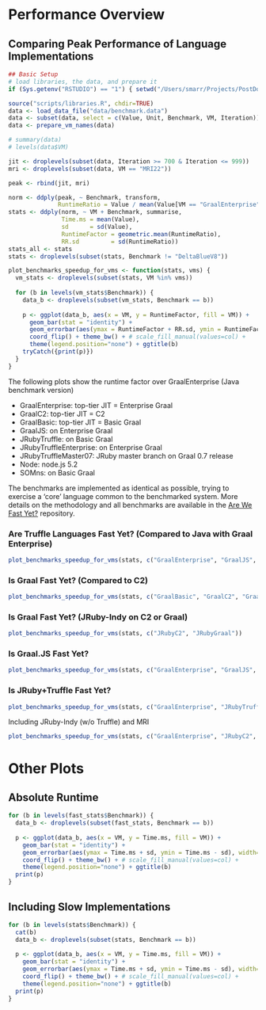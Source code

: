 # Performance Overview

## Comparing Peak Performance of Language Implementations

```r
## Basic Setup
# load libraries, the data, and prepare it
if (Sys.getenv("RSTUDIO") == "1") { setwd("/Users/smarr/Projects/PostDoc/FASTXX/are-we-fast-yet/report") }

source("scripts/libraries.R", chdir=TRUE)
data <- load_data_file("data/benchmark.data")
data <- subset(data, select = c(Value, Unit, Benchmark, VM, Iteration))
data <- prepare_vm_names(data)

# summary(data)
# levels(data$VM)

jit <- droplevels(subset(data, Iteration >= 700 & Iteration <= 999))
mri <- droplevels(subset(data, VM == "MRI22"))

peak <- rbind(jit, mri)

norm <- ddply(peak, ~ Benchmark, transform,
              RuntimeRatio = Value / mean(Value[VM == "GraalEnterprise"]))
stats <- ddply(norm, ~ VM + Benchmark, summarise,
               Time.ms = mean(Value),
               sd      = sd(Value),
               RuntimeFactor = geometric.mean(RuntimeRatio),
               RR.sd         = sd(RuntimeRatio))
stats_all <- stats
stats <- droplevels(subset(stats, Benchmark != "DeltaBlueV8"))

plot_benchmarks_speedup_for_vms <- function(stats, vms) {
  vm_stats <- droplevels(subset(stats, VM %in% vms))
  
  for (b in levels(vm_stats$Benchmark)) {
    data_b <- droplevels(subset(vm_stats, Benchmark == b))
    
    p <- ggplot(data_b, aes(x = VM, y = RuntimeFactor, fill = VM)) +
      geom_bar(stat = "identity") +
      geom_errorbar(aes(ymax = RuntimeFactor + RR.sd, ymin = RuntimeFactor - RR.sd), width=0.25) +
      coord_flip() + theme_bw() + # scale_fill_manual(values=col) +
      theme(legend.position="none") + ggtitle(b)
    tryCatch({print(p)})
  }
}
```

The following plots show the runtime factor over GraalEnterprise (Java benchmark version)

 - GraalEnterprise: top-tier JIT = Enterprise Graal
 - GraalC2: top-tier JIT = C2
 - GraalBasic: top-tier JIT = Basic Graal
 - GraalJS: on Enterprise Graal
 - JRubyTruffle: on Basic Graal
 - JRubyTruffleEnterprise: on Enterprise Graal
 - JRubyTruffleMaster07: JRuby master branch on Graal 0.7 release
 - Node: node.js 5.2
 - SOMns: on Basic Graal

The benchmarks are implemented as identical as possible, trying to exercise a
'core' language common to the benchmarked system.
More details on the methodology and all benchmarks are available in the
[Are We Fast Yet?](https://github.com/smarr/are-we-fast-yet#are-we-fast-yet) repository.

### Are Truffle Languages Fast Yet? (Compared to Java with Graal Enterprise)

```r
plot_benchmarks_speedup_for_vms(stats, c("GraalEnterprise", "GraalJS", "JRubyTruffle", "JRubyTruffleEnterprise", "JRubyTruffleMaster07", "SOMns"))
```

### Is Graal Fast Yet? (Compared to C2)

```r
plot_benchmarks_speedup_for_vms(stats, c("GraalBasic", "GraalC2", "GraalEnterprise"))
```

### Is Graal Fast Yet? (JRuby-Indy on C2 or Graal)

```r
plot_benchmarks_speedup_for_vms(stats, c("JRubyC2", "JRubyGraal"))
```

### Is Graal.JS Fast Yet?
```r
plot_benchmarks_speedup_for_vms(stats, c("GraalEnterprise", "GraalJS", "Node"))
```

### Is JRuby+Truffle Fast Yet?

```r
plot_benchmarks_speedup_for_vms(stats, c("GraalEnterprise", "JRubyTruffle", "JRubyTruffleEnterprise", "JRubyTruffleMaster07"))
```

Including JRuby-Indy (w/o Truffle) and MRI
```r
plot_benchmarks_speedup_for_vms(stats, c("GraalEnterprise", "JRubyC2", "JRubyGraal", "JRubyTruffle", "JRubyTruffleEnterprise", "JRubyTruffleMaster07", "MRI22"))
```




# Other Plots

## Absolute Runtime

```r
for (b in levels(fast_stats$Benchmark)) {
  data_b <- droplevels(subset(fast_stats, Benchmark == b))
  
  p <- ggplot(data_b, aes(x = VM, y = Time.ms, fill = VM)) +
    geom_bar(stat = "identity") +
    geom_errorbar(aes(ymax = Time.ms + sd, ymin = Time.ms - sd), width=0.25) +
    coord_flip() + theme_bw() + # scale_fill_manual(values=col) +
    theme(legend.position="none") + ggtitle(b)
  print(p)
}
```

## Including Slow Implementations

```r
for (b in levels(stats$Benchmark)) {
  cat(b)
  data_b <- droplevels(subset(stats, Benchmark == b))
  
  p <- ggplot(data_b, aes(x = VM, y = Time.ms, fill = VM)) +
    geom_bar(stat = "identity") +
    geom_errorbar(aes(ymax = Time.ms + sd, ymin = Time.ms - sd), width=0.25) +
    coord_flip() + theme_bw() + # scale_fill_manual(values=col) +
    theme(legend.position="none") + ggtitle(b)
  print(p)
}
```
